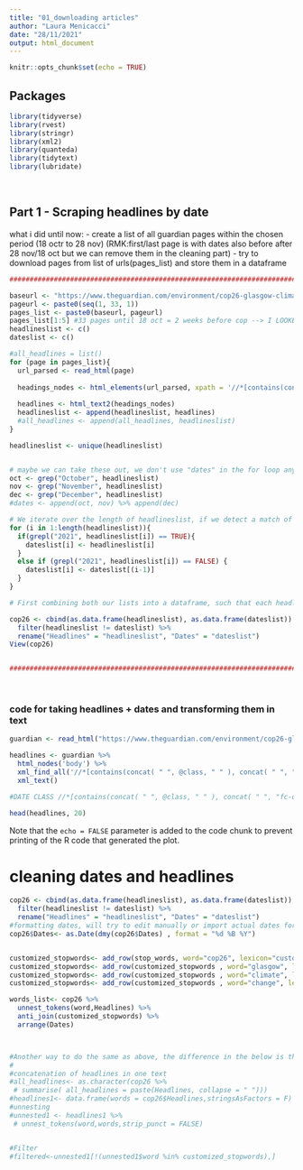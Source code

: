 ```yaml
---
title: "01_downloading articles"
author: "Laura Menicacci"
date: "28/11/2021"
output: html_document
---
```


```r
knitr::opts_chunk$set(echo = TRUE)
```

## Packages

```r
library(tidyverse)
library(rvest)
library(stringr)
library(xml2)
library(quanteda)
library(tidytext)
library(lubridate)
```
<br>

## Part 1 - Scraping headlines by date 

what i did until now: 
 - create a list of all guardian pages within the chosen period (18 octr to 28 nov) (RMK:first/last page is with dates also before after 28 nov/18 oct but we can remove them in the cleaning part)
 - try to download pages from list of urls(pages_list) and store them in a dataframe
```r
################################################################################

baseurl <- "https://www.theguardian.com/environment/cop26-glasgow-climate-change-conference-2021?page="
pageurl <- paste0(seq(1, 33, 1))
pages_list <- paste0(baseurl, pageurl)
pages_list[1:5] #33 pages until 18 oct = 2 weeks before cop --> I LOOKED AT IT BY HAND, IS THERE A WAY TO LOOK INTO IT AUTOMATICALLY? (NOT URGENT)
headlineslist <- c()
dateslist <- c()

#all_headlines = list()
for (page in pages_list){
  url_parsed <- read_html(page)
  
  headings_nodes <- html_elements(url_parsed, xpath = '//*[contains(concat( " ", @class, " " ), concat( " ", "fc-date-headline", " " ))] | //*[contains(concat( " ", @class, " " ), concat( " ", "js-headline-text", " " ))]')
  
  headlines <- html_text2(headings_nodes)
  headlineslist <- append(headlineslist, headlines)
  #all_headlines <- append(all_headlines, headlineslist)
}

headlineslist <- unique(headlineslist)


# maybe we can take these out, we don't use "dates" in the for loop anymore
oct <- grep("October", headlineslist)
nov <- grep("November", headlineslist)
dec <- grep("December", headlineslist)
#dates <- append(oct, nov) %>% append(dec)

# We iterate over the length of headlineslist, if we detect a match of "2021" in the headlineslist we recognise it as a date, and copy it into our dateslist. Note we keep the same position the date had in headlines. In the case were we don't find a date in the headlineslist, we fill the spot in dateslist with the previous entry (dateslist[i] <- dateslist[i-1]).
for (i in 1:length(headlineslist)){
  if(grepl("2021", headlineslist[i]) == TRUE){
    dateslist[i] <- headlineslist[i]
  }
  else if (grepl("2021", headlineslist[i]) == FALSE) {
    dateslist[i] <- dateslist[(i-1)]
  }
}

# First combining both our lists into a dataframe, such that each headline is associated with a date, and then removing all rows in which headlines = dates since we no longer need these for reference.  

cop26 <- cbind(as.data.frame(headlineslist), as.data.frame(dateslist)) %>% 
  filter(headlineslist != dateslist) %>% 
  rename("Headlines" = "headlineslist", "Dates" = "dateslist")
View(cop26)


################################################################################

```
<br>

### code for taking headlines + dates and transforming them in text
```r
guardian <- read_html("https://www.theguardian.com/environment/cop26-glasgow-climate-change-conference-2021?page=4")

headlines <- guardian %>% 
  html_nodes('body') %>% 
  xml_find_all('//*[contains(concat( " ", @class, " " ), concat( " ", "fc-date-headline", " " ))] | //*[contains(concat( " ", @class, " " ), concat( " ", "js-headline-text", " " ))]') %>%
  xml_text()

#DATE CLASS //*[contains(concat( " ", @class, " " ), concat( " ", "fc-date-headline", " " ))]

head(headlines, 20)
```


Note that the `echo = FALSE` parameter is added to the code chunk to prevent printing of the R code that generated the plot.

# cleaning dates and headlines
```r

cop26 <- cbind(as.data.frame(headlineslist), as.data.frame(dateslist)) %>% 
  filter(headlineslist != dateslist) %>% 
  rename("Headlines" = "headlineslist", "Dates" = "dateslist")
#formatting dates, will try to edit manually or import actual dates for the nonfomratted lines later, I copied the chunk above to run it for testing the format changes
cop26$Dates<- as.Date(dmy(cop26$Dates) , format = "%d %B %Y")


customized_stopwords<- add_row(stop_words, word="cop26", lexicon="customized_stopwrods")
customized_stopwords<- add_row(customized_stopwords , word="glasgow", lexicon="customized_stopwords")
customized_stopwords<- add_row(customized_stopwords , word="climate", lexicon="customized_stopwords")
customized_stopwords<- add_row(customized_stopwords , word="change", lexicon="customized_stopwords")

words_list<- cop26 %>% 
  unnest_tokens(word,Headlines) %>% 
  anti_join(customized_stopwords) %>% 
  arrange(Dates)



#Another way to do the same as above, the difference in the below is that we deal with all headlines as if they are one text, could be useful or not, let's see  
#
#concatenation of headlines in one text
#all_headlines<- as.character(cop26 %>% 
 # summarise( all_headlines = paste(Headlines, collapse = " ")))
#headlines1<- data.frame(words = cop26$Headlines,stringsAsFactors = F)
#unnesting
#unnested1 <- headlines1 %>%
 # unnest_tokens(word,words,strip_punct = FALSE)


#Filter
#filtered<-unnested1[!(unnested1$word %in% customized_stopwords),] 


```










